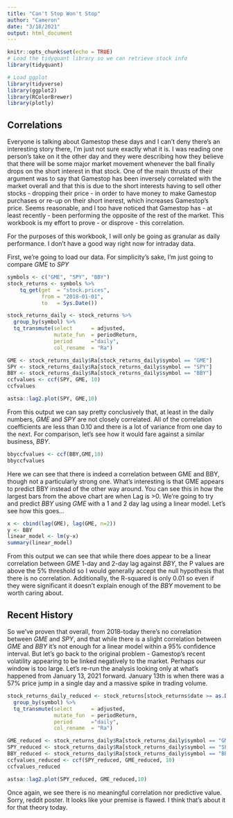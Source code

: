 ```yaml
---
title: "Can't Stop Won't Stop"
author: "Cameron"
date: "3/18/2021"
output: html_document
---
```


```r
knitr::opts_chunk$set(echo = TRUE)
# Load the tidyquant library so we can retrieve stock info
library(tidyquant)

# Load ggplot
library(tidyverse)
library(ggplot2)
library(RColorBrewer)
library(plotly)
```

## Correlations

Everyone is talking about Gamestop these days and I can't deny there's an interesting story there, I'm just not sure exactly what it is.  I was reading one person's take on it the other day and they were describing how they believe that there will be some major market movement whenever the ball finally drops on the short interest in that stock.  One of the main thrusts of their argument was to say that Gamestop has been inversely correlated with the market overall and that this is due to the short interests having to sell other stocks - dropping their price - in order to have money to make Gamestop purchases or re-up on their short inerest, which increases Gamestop's price.  Seems reasonable, and I too have noticed that Gamestop has - at least recently - been performing the opposite of the rest of the market.  This workbook is my effort to prove - or disprove - this correlation.

For the purposes of this workbook, I will only be going as granular as daily performance.  I don't have a good way right now for intraday data.

First, we're going to load our data.  For simplicity's sake, I'm just going to compare $GME$ to $SPY$

``` r

symbols <- c("GME", "SPY", "BBY")
stock_returns <- symbols %>%
    tq_get(get  = "stock.prices",
           from = "2018-01-01",
           to   = Sys.Date()) 

stock_returns_daily <- stock_returns %>%
  group_by(symbol) %>%
  tq_transmute(select      = adjusted,
               mutate_fun  = periodReturn,
               period      ="daily",
               col_rename  = "Ra")
```

``` r

GME <- stock_returns_daily$Ra[stock_returns_daily$symbol == "GME"]
SPY <- stock_returns_daily$Ra[stock_returns_daily$symbol == "SPY"]
BBY <- stock_returns_daily$Ra[stock_returns_daily$symbol == "BBY"]
ccfvalues <- ccf(SPY, GME, 10)
ccfvalues

```

``` r
astsa::lag2.plot(SPY, GME,10)
```

From this output we can say pretty conclusively that, at least in the daily numbers, $GME$ and $SPY$ are not closely correlated.  All of the correlation coefficients are less than 0.10 and there is a lot of variance from one day to the next.  For comparison, let's see how it would fare against a similar business, $BBY$.

``` r
bbyccfvalues <- ccf(BBY,GME,10)
bbyccfvalues
```

Here we can see that there is indeed a correlation between GME and BBY, though not a particularly strong one.  What's interesting is that GME appears to predict BBY instead of the other way around.  You can see this in how the largest bars from the above chart are when Lag is >0.  We're going to try and predict $BBY$ using $GME$ with a 1 and 2 day lag using a linear model.  Let's see how this goes...

``` r
x <- cbind(lag(GME), lag(GME, n=2))
y <- BBY
linear_model <- lm(y~x)
summary(linear_model)
```

From this output we can see that while there does appear to be a linear correlation between $GME$ 1-day and 2-day lag against $BBY$, the P values are above the 5% threshold so I would generally accept the null hypothesis that there is no correlation.  Additionally, the R-squared is only 0.01 so even if they were significant it doesn't explain enough of the $BBY$ movement to be worth caring about.

## Recent History

So we've proven that overall, from 2018-today there's no correlation between $GME$ and $SPY$, and that while there is a slight correlation between $GME$ and $BBY$ it's not enough for a linear model within a 95% confidence interval.  But let's go back to the original problem - Gamestop's recent volatility appearing to be linked negatively to the market.  Perhaps our window is too large.  Let's re-run the analysis looking only at what's happened from January 13, 2021 forward.  January 13th is when there was a 57% price jump in a single day and a massive spike in trading volume.

``` r
stock_returns_daily_reduced <- stock_returns[stock_returns$date >= as.Date("2021-01-13"),] %>%
  group_by(symbol) %>%
  tq_transmute(select      = adjusted,
               mutate_fun  = periodReturn,
               period      ="daily",
               col_rename  = "Ra")
```

``` r

GME_reduced <- stock_returns_daily$Ra[stock_returns_daily$symbol == "GME"]
SPY_reduced <- stock_returns_daily$Ra[stock_returns_daily$symbol == "SPY"]
BBY_reduced <- stock_returns_daily$Ra[stock_returns_daily$symbol == "BBY"]
ccfvalues_reduced <- ccf(SPY_reduced, GME_reduced, 10)
ccfvalues_reduced

```

``` r
astsa::lag2.plot(SPY_reduced, GME_reduced,10)
```

Once again, we see there is no meaningful correlation nor predictive value.  Sorry, reddit poster.  It looks like your premise is flawed.  I think that's about it for that theory today.